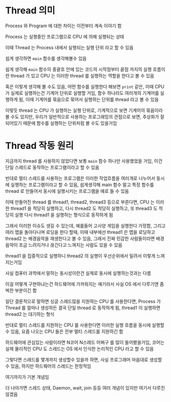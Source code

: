 # Thread 의미

Process 와 Program 에 대한 차이는 이전부터 계속 이야기 함

Process 는 실행중인 프로그램으로 CPU 에 의해 실행되는 상태

이때 Thread 는 Process 내에서 실행되는 실행 단위 라고 할 수 있음

쉽게 생각하면 `main` 함수를 생각해볼수 있음

쉽게 생각해 `main` 함수의 중괄호 안에 있는 코드의 시작점부터 끝점 까지의 실행 흐름이란 thread 가 있고 CPU 는 이러한 thread 를 실행하는 역할을 한다고 볼 수 있음

혹은 이렇게 생각해 볼 수도 있음, 어떤 함수를 실행한다 해보면 `print` 같은, 이때 CPU 가 실제로 실행하는건 기계어 단위로 실행할 거임, 함수 하나라도 여러개의 기계어를 실행하게 됨, 이때 기계어를 묶음으로 묶어서 실행하는 단위를 thread 라고 볼 수 있음

이렇듯 thread 는 CPU 가 실행하는 실행 단위로, 기계적으로 보면 기계어의 묶음이라 볼 수도 있지만, 우리가 일반적으로 사용하는 프로그래밍의 관점으로 보면, 추상화가 잘 되어있기 때문에 함수를 실행하는 단위처럼 볼 수도 있을거임

# Thread 작동 원리

지금까지 thread 를 사용하지 않았다면 보통 `main` 함수 하나만 사용했었을 거임, 이건 단일 스레드로 동작하는 프로그램이라고 할 수 있음

반대로 멀티 스레드를 사용하는 프로그램은 이러한 작업흐름을 여러개로 나누어서 동시에 실행하는 프로그램이라고 할 수 있음, 쉽게생각해 main 함수 말고 특정 함수를 thread 로 만들어서 동시에 실행시키는 프로그램을 예로 들 수 있음

이때 만들어진 thread 를 thread1, thread2, thread3 등으로 부른다면, CPU 는 이러한 thread1 을 적당히 실행하고, 다시 thread2 도 적당히 실행하고, 또 thread3 도 적당히 실행 다시 thread1 을 실행하는 형식으로 동작하게 됨

그래서 이러한 이슈도 생길 수 있는데, 예를들어 고사양 게임을 실행한다 가정함, 그리고 여러 맵을 돌아다니며 로딩을 한다 할때, 이때 내부에선 thread1 은 맵을 로딩하고 thread2 는 배경음악을 재생한다고 볼 수 있음, 그래서 진짜 민감한 사람들이라면 배경음악이 조금 느려지거나 끊긴다고 느껴지는 사람도 있을 수 있음

thread1 을 집중적으로 실행하니 thread2 의 실행이 우선순위에서 밀려서 이렇게 느껴지는거임

사실 컴퓨터 과학에서 말하는 동시성이란건 실제로 동시에 실행하는것과는 다름

이걸 어떻게 구현하냐는건 하드웨어에 가까워지는 예기라서 사실 OS 에서 다루기엔 좀 벅찬 부분이긴 함

일단 결론적으로 말하면 싱글 스레드많을 지원하는 CPU 를 사용한다면, Process 가 Thread 를 얼마나 생성하든 결국 단일 thread 로 동작하게 됨, thread1 이 실행하면 thread2 는 대기하는 형식

반대로 멀티 스레드를 지원하는 CPU 를 사용한다면 이러한 실행 흐름을 동시에 실행할 수 있음, 요즘 나오는 CPU 들은 전부 멀티 스레드를 지원하긴 함

하드웨어에 관심있는 사람이라면 N코어 N스레드 어쩌구 를 많이 들어봤을거임, 코어는 실제 물리적인 CPU 도 스레드는 OS 에서 인식한 논리적인 CPU 라고 할 수 있음

그렇다면 스레드를 몇개까지 생성할수 있을까 하면, 사실 프로그래머 마음대로 생성할 수 있음, 하지만 하드웨어의 스레드는 한정적임

여기까지가 기본 개념임

더 나아가면 스레드 상태, Daemon, wait, join 등등 여러 개념이 있지만 여기서 다루진 않겠음